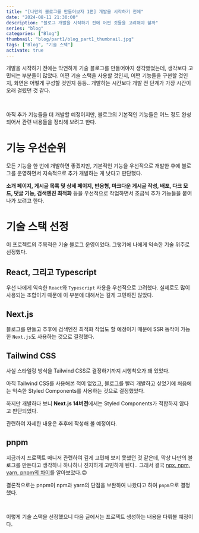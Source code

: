 ```yaml
---
title: "[나만의 블로그를 만들어보자 1편] 개발을 시작하기 전에"
date: "2024-08-11 21:30:00"
description: "블로그 개발을 시작하기 전에 어떤 것들을 고려해야 할까"
series: "blog"
categories: ["Blog"]
thumbnail: "blog/part1/blog_part1_thumbnail.jpg"
tags: ["Blog", "기술 스택"]
activate: true
---
```


개발을 시작하기 전에는 막연하게 기술 블로그를 만들어야지 생각했었는데, 생각보다 고민되는 부분들이 많았다. 어떤 기술 스택을 사용할 것인지, 어떤 기능들을 구현할 것인지, 화면은 어떻게 구성할 것인지 등등.. 개발하는 시간보다 개발 전 단계가 가장 시간이 오래 걸렸던 것 같다.

<br />

아직 추가 기능들을 더 개발할 예정이지만, 블로그의 기본적인 기능들은 어느 정도 완성되어서 관련 내용들을 정리해 보려고 한다.

# 기능 우선순위

모든 기능을 한 번에 개발하면 좋겠지만, 기본적인 기능을 우선적으로 개발한 후에 블로그를 운영하면서 지속적으로 추가 개발하는 게 낫다고 판단했다.

**소개 페이지, 게시글 목록 및 상세 페이지, 반응형, 마크다운 게시글 작성, 배포, 다크 모드, 댓글 기능, 검색엔진 최적화** 등을 우선적으로 작업하면서 조금씩 추가 기능들을 붙여나가 보려고 한다.

# 기술 스택 선정

이 프로젝트의 주목적은 기술 블로그 운영이었다. 그렇기에 나에게 익숙한 기술 위주로 선정했다.

## React, 그리고 Typescript

우선 나에게 익숙한 `React`와 `Typescript` 사용을 우선적으로 고려했다. 실제로도 많이 사용되는 조합이기 때문에 이 부분에 대해서는 길게 고민하진 않았다.

## Next.js

블로그를 만들고 추후에 검색엔진 최적화 작업도 할 예정이기 때문에 SSR 동작이 가능한 `Next.js`도 사용하는 것으로 결정했다.

## Tailwind CSS

사실 스타일링 방식을 Tailwind CSS로 결정하기까지 시행착오가 꽤 있었다.

아직 Tailwind CSS를 사용해본 적이 없었고, 블로그를 빨리 개발하고 싶었기에 처음에는 익숙한 Styled Components를 사용하는 것으로 결정했었다.

하지만 개발하다 보니 **Next.js 14버전**에서는 Styled Components가 적합하지 않다고 판단되었다.

관련하여 자세한 내용은 추후에 작성해 볼 예정이다.

## pnpm

지금까지 프로젝트 매니저 관련하여 깊게 고민해 보지 못했던 것 같은데, 막상 나만의 블로그를 만든다고 생각하니 하나하나 진지하게 고민하게 된다.. 그래서 결국 [npx, npm, yarn, pnpm의 차이](/posts/writing/package-manager)를 알아보았다.🙃

결론적으로는 pnpm이 npm과 yarn의 단점을 보완하여 나왔다고 하여 `pnpm`으로 결정했다.

<br />

이렇게 기술 스택을 선정했으니 다음 글에서는 프로젝트 생성하는 내용을 다뤄볼 예정이다.
